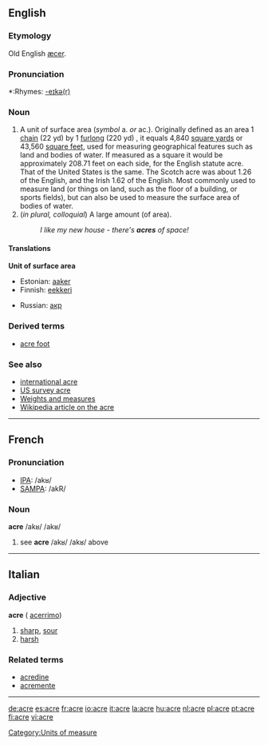 {{see|Acre}}
==English==
===Etymology===
Old English [[æcer]].

===Pronunciation===
*:Rhymes: [[Rhymes:English:-eɪkə(r)|-eɪkə(r)]]

===Noun===
{{en-noun-reg}}

# A unit of surface area (''symbol'' a. ''or'' ac.). Originally defined as an area 1 [[chain]] (22 yd) by 1 [[furlong]] (220 yd) , it equals 4,840 [[square yard]]s or 43,560 [[square foot|square feet]], used for measuring geographical features such as land and bodies of water.  If measured as a square it would be approximately 208.71 feet on each side, for the English statute acre.  That of the United States is the same.  The Scotch acre was about 1.26 of the English, and the Irish 1.62 of the English.  Most commonly used to measure land (or things on land, such as the floor of a building, or sports fields), but can also be used to measure the surface area of bodies of water.
# (''in plural, colloquial'') A large amount (of area).
#:''I like my new house - there's '''acres''' of space!''

====Translations====

'''Unit of surface area'''
{{top}}
*Estonian: [[aaker]]
*Finnish: [[eekkeri]]
{{mid}}
*Russian: [[акр]]
{{bottom}}

===Derived terms===
*[[acre foot]]

===See also===
*[[international acre]]
*[[US survey acre]]
*[[Wiktionary_Appendix:Weights_and_measures|Weights and measures]]
*[[w:Acre|Wikipedia article on the acre]]

----

==French==

===Pronunciation===
*[[w:IPA|IPA]]: /akʁ/
*[[w:SAMPA|SAMPA]]: /akR/

===Noun===
'''acre''' /akʁ/ /akʁ/

# see '''acre''' /akʁ/ /akʁ/ above

----

==Italian==
===Adjective===
'''acre''' ({{superl}} [[acerrimo]])

# [[sharp]], [[sour]]
# [[harsh]]

===Related terms===
*[[acredine]]
*[[acremente]]

----

[[Category:Units of measure]]

[[de:acre]]
[[es:acre]]
[[fr:acre]]
[[io:acre]]
[[it:acre]]
[[la:acre]]
[[hu:acre]]
[[nl:acre]]
[[pl:acre]]
[[pt:acre]]
[[fi:acre]]
[[vi:acre]]